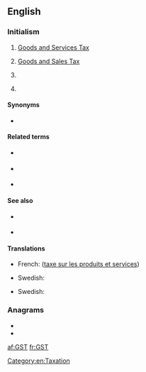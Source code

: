 ==English==

===Initialism===
{{rfc-header|Initialism}}
{{head|en|initialism}}

# {{label|en|taxation}} [[goods and services tax|Goods and Services Tax]] {{qualifier|Australia, New Zealand, Canada}}
# {{label|en|taxation}} [[goods and sales tax|Goods and Sales Tax]] {{qualifier|state of Victoria in Australia, formerly in Canada, was planned in Hong Kong}}
# {{label|en|electronics}} {{abbreviation of|lang=en|Ge2Sb2Te5}} {{gloss|a compound composed of germanium, antimony, tellurium}}
# {{label|en|electronics}} {{initialism of|lang=en|GeSbTe}} {{gloss|[[germanium-antimony-tellurium]], a class of phase change materials}}

====Synonyms====
* {{sense|taxation}} {{l|en|VAT}}

====Related terms====
{{sense|electronics}}
* {{l|en|Ge}} {{gloss|[[germanium]]}}
* {{l|en|Sn}} {{gloss|[[antimony]]}}
* {{l|en|Te}} {{gloss|[[tellurium]]}}

====See also====
* {{sense|taxation}} {{l|en|HST}}
* {{sense|electronics}} {{pedia|lang=en|GeSbTe}}

====Translations====
{{trans-top|Goods and Services Tax}}
* French: {{t+|fr|TPS}} ([[taxe sur les produits et services]])
{{trans-mid}}
* Swedish: {{t+|sv|moms}}
{{trans-bottom}}

{{trans-top|Goods and Sales Tax}}
{{trans-mid}}
* Swedish: {{t+|sv|moms}}
{{trans-bottom}}

{{checktrans-top}}
{{trans-bottom}}

===Anagrams===
* {{l|en|GTS}}
* {{l|en|Sgt}}

[[Category:en:Taxation]]

[[af:GST]]
[[fr:GST]]